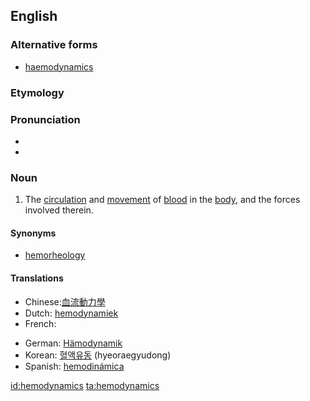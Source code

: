 ==English==
===Alternative forms===
*[[haemodynamics]]

===Etymology===

{{prefix|hemo|dynamics}}

===Pronunciation===

*{{IPA|ˌhimoʊdaɪˈnæmɪks}}
*{{rhymes|æmɪks}}

===Noun===
{{en-noun|-}}
{{wikipedia}}

#{{medicine}} The [[circulation]] and [[movement]] of [[blood]] in the [[body]], and the forces involved therein.

====Synonyms====
*[[hemorheology]]

====Translations====
{{trans-top|circulation of blood}}
* Chinese:[[血流動力學]]
* Dutch: [[hemodynamiek]]
* French: {{t-|fr|hémodynamique}}
{{trans-mid}}
* German: [[Hämodynamik]] {{f}}
* Korean: [[혈액유동]] (hyeoraegyudong)
* Spanish: [[hemodinámica]]
{{trans-bottom}}

[[id:hemodynamics]]
[[ta:hemodynamics]]